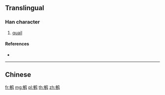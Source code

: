 {{character info/new}}
{{also|鵪}}
==Translingual==

===Han character===
{{Han char|rn=196|rad=鸟|as=08|sn=13|four=|canj=KUPYM}}

# [[quail]]

====References====
* {{Han ref|kx=1505.141|hdz=74639.180|uh=9E4C|ud=40524}}

----

==Chinese==
{{zh-see|鵪}}

[[fr:鹌]]
[[mg:鹌]]
[[pl:鹌]]
[[th:鹌]]
[[zh:鹌]]